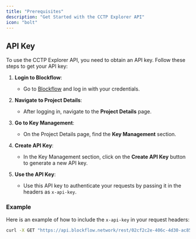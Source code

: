 ```yaml
---
title: "Prerequisites"
description: "Get Started with the CCTP Explorer API"
icon: "bolt"
---
```


## API Key

To use the CCTP Explorer API, you need to obtain an API key. Follow these steps to get your API key:

1. **Login to Blockflow**:

   - Go to [Blockflow](https://app.blockflow.network) and log in with your credentials.

2. **Navigate to Project Details**:

   - After logging in, navigate to the **Project Details** page.

3. **Go to Key Management**:

   - On the Project Details page, find the **Key Management** section.

4. **Create API Key**:

   - In the Key Management section, click on the **Create API Key** button to generate a new API key.

5. **Use the API Key**:
   - Use this API key to authenticate your requests by passing it in the headers as `x-api-key`.

### Example

Here is an example of how to include the `x-api-key` in your request headers:

```bash
curl -X GET "https://api.blockflow.network/rest/02cf2c2e-406c-4d30-ac85-4957e254dc00-cli" -H "x-api-key: YOUR_API_KEY"
```
